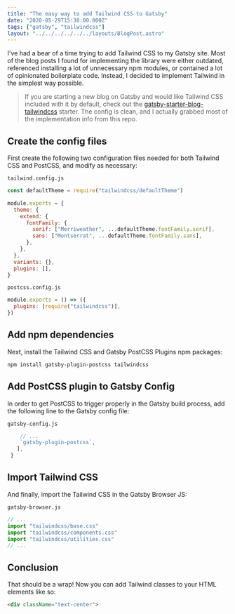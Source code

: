 ```yaml
---
title: "The easy way to add Tailwind CSS to Gatsby"
date: "2020-05-29T15:30:00.000Z"
tags: ["gatsby", "tailwindcss"]
layout: "../../../../../../layouts/BlogPost.astro"
---
```



I've had a bear of a time trying to add Tailwind CSS to my Gatsby site. Most of the blog posts I found for implementing the library were either outdated, referenced installing a lot of unnecessary npm modules, or contained a lot of opinionated boilerplate code. Instead, I decided to implement Tailwind in the simplest way possible.

> If you are starting a new blog on Gatsby and would like Tailwind CSS included with it by default, check out the [gatsby-starter-blog-tailwindcss](https://github.com/andrezzoid/gatsby-starter-blog-tailwindcss) starter. The config is clean, and I actually grabbed most of the implementation info from this repo.

## Create the config files

First create the following two configuration files needed for both Tailwind CSS and PostCSS, and modify as necessary:

<code class="title">tailwind.config.js</code>

```js
const defaultTheme = require("tailwindcss/defaultTheme")

module.exports = {
  theme: {
    extend: {
      fontFamily: {
        serif: ["Merriweather", ...defaultTheme.fontFamily.serif],
        sans: ["Montserrat", ...defaultTheme.fontFamily.sans],
      },
    },
  },
  variants: {},
  plugins: [],
}
```

<code class="title">postcss.config.js</code>

```js
module.exports = () => ({
  plugins: [require("tailwindcss")],
})
```

## Add npm dependencies

Next, install the Tailwind CSS and Gatsby PostCSS Plugins npm packages:

```bash
npm install gatsby-plugin-postcss tailwindcss
```

## Add PostCSS plugin to Gatsby Config

In order to get PostCSS to trigger properly in the Gatsby build process, add the following line to the Gatsby config file:

<code class="title">gatsby-config.js</code>

```js
    // ...
    `gatsby-plugin-postcss`,
   ],
 }
```

## Import Tailwind CSS

And finally, import the Tailwind CSS in the Gatsby Browser JS:

<code class="title">gatsby-browser.js</code>

```js
// ...
import "tailwindcss/base.css"
import "tailwindcss/components.css"
import "tailwindcss/utilities.css"
// ...
```

## Conclusion

That should be a wrap! Now you can add Tailwind classes to your HTML elements like so:

```html
<div className="text-center">
```
